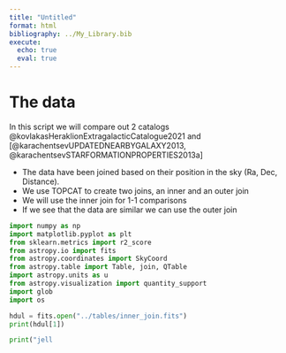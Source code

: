 ```yaml
---
title: "Untitled"
format: html
bibliography: ../My_Library.bib
execute: 
  echo: true
  eval: true
---
```


# The data

In this script we will compare out 2 catalogs @kovlakasHeraklionExtragalacticCatalogue2021 and [@karachentsevUPDATEDNEARBYGALAXY2013, @karachentsevSTARFORMATIONPROPERTIES2013a]

-   The data have been joined based on their position in the sky (Ra, Dec, Distance).
-   We use TOPCAT to create two joins, an inner and an outer join
-   We will use the inner join for 1-1 comparisons
-   If we see that the data are similar we can use the outer join

```python
import numpy as np
import matplotlib.pyplot as plt
from sklearn.metrics import r2_score
from astropy.io import fits
from astropy.coordinates import SkyCoord
from astropy.table import Table, join, QTable
import astropy.units as u
from astropy.visualization import quantity_support
import glob
import os

hdul = fits.open("../tables/inner_join.fits")
print(hdul[1])
```

```python
print("jell
```